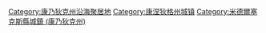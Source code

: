 [[Category:康乃狄克州沿海聚居地|Category:康乃狄克州沿海聚居地]]
[[Category:康涅狄格州城镇|Category:康涅狄格州城镇]]
[[Category:米德爾塞克斯縣城鎮_(康乃狄克州)|Category:米德爾塞克斯縣城鎮 (康乃狄克州)]]